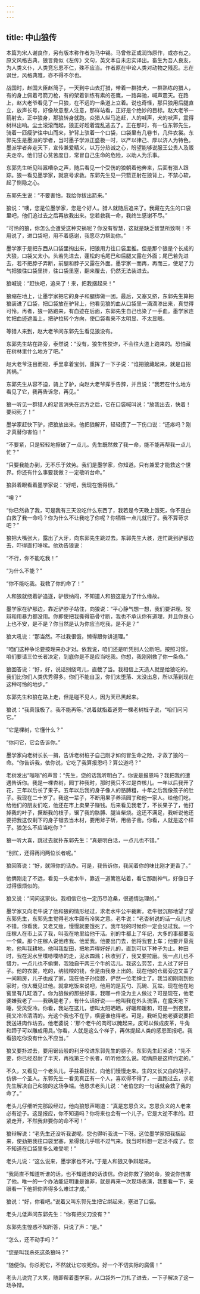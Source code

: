 ```yaml
---
---
---
```

title: 中山狼传
---




本篇为宋人谢良作，另有版本称作者为马中锡。马曾修正或润饰原作，或亦有之。原文风格古典，狼言竟似《左传》文句，英文本自未忠实译出。畜生为吾人良友，为人类义仆，人类竞忘恩不仁，殊不应当。作者原在申论人类对动物之残忍。志在讽世，风格典雅，亦不得不尔也。

战国时，赵国大臣赵简子，一天到中山去打猎，带着一群猎犬，一群熟练的猎人，有的身上佩着弓箭刀枪，有的架着训练有素的苍鹰，一路奔驰，喊声震天。在路上，赵大老爷看见了一只狼，在不远的一条道上立着。说也奇怪，那只狼用后腿直立，放声长号，好像故意惹人注意，那样站看，正好是个绝妙的目标。赵大老爷一箭射去，正中狼身，那狼转身就跑。众猎人纵马追赶，人的喊声，犬的吠声，震得树林出响。尘土滚滚而起，狼正好趁着混乱逃去了。正在那时，有一位东郭先生，骑着一匹瘦驴往中山而来，驴背上驮着一个口袋，口袋里有几卷书，几件衣裳。东郭先生是墨派的学者，当时墨子学派正盛极一时，以严以律己、厚以济人为特色。墨派学者奔走天下，宣传兼爱精义，以万分热诚之心，盼望能够说服王公贵人及贩夫走卒。他们甘心贫苦度日，常冒自己生命的危险，以助人为乐事。

东郭先生听见叫嚣嘈杂之声，随后看见一个受伤的狼朝着他奔来，后面有猎人跟踪。狼一看见墨学家，就哀号求救。东郭先生见一只箭正射在狼背上，不禁心软，起了恻隐之心。

东郭先生说：“不要害怕，我给你拔出箭来。”

狼说：“噢，您是位墨学家，您是个好人。猎人就随后追来了。我藏在先生的口袋里吧，他们追过去之后再放我出来。您若救我一命，我终生感谢不尽。”

“可怜的狼，你怎么会遭受这种灾祸呢？你没有智慧，这就是缺乏智慧所致啊！不用说了，进口袋吧，用不着感谢，我愿尽力帮助你。”

墨学家于是把东西从口袋里掏出来，把狼用力往口袋里推。但是那个狼是个长成的大狼，口袋又太小。头若先进去，蓬松的毛尾巴和后腿又露在外面；尾巴若先进去，若不把脖子弄断，前腿和脖子又露在外面。墨学家一而再，再而三，使足了力气把狼往口袋里挤，往口袋里塞，翻来覆去，仍然无法装进去。

狼喊说：“赶快吧，追来了！来，把我捆起来！”

狼缩在地上，让墨学家把它的身子和腿绑做一团。最后，又塞又挤，东郭先生算把狼装进了口袋，把口袋放在驴背上，他看见狼的血从口袋里一滴滴渗出来，真觉得可怜。再者，狼一路跑来，有血迹在后面，东郭先生自己也染了一手血。墨学家连忙把血迹遮盖上，把驴拉转个方向，使口袋看来不太明显、不太显眼。

等猎人来到，赵大老爷问东郭先生看见狼没有。

东郭先生站在路旁，泰然说：“没有，狼生性狡诈，不会往大道上跑来的。恐怕藏在树林里什么地方了吧。”

赵大老爷注目而视，手里拿着宝剑，重挥了一下子说：“谁把狼藏起来，就是自招其祸。”

东郭先生从容不迫，骑上了驴，向赵大老爷挥手告辞，并且说：“我若在什么地方看见了它，我再告诉您，再见。”

狼一听见一群猎人的足音消失在远方之后，它在口袋喊叫说：“放我出去，快着！要闷死了！”

墨学家赶快下驴，把狼放出来。他把狼解开，轻轻摸了一下伤口说：“还疼吗？刚才真替你害怕！”

“不要紧，只是轻轻地擦破了一点儿。先生既然救了我一命，能不能再帮我一点儿忙？”

“只要我能办到，无不乐于效劳。我们是墨学家，你知道。只有兼爱才能救这个世界。你还有什么事要我做？一定敬听台命。”

狼斜着眼看着墨学家说：“好吧，我现在饿得很。”

“噢？”

“你已然救了我，可是我有三天没吃什么东西了，我若是今天晚上饿死，你不是白白救了我一命吗？你为什么不让我吃了你呢？你牺牲一点儿就行了。我不算苛求吧？”

狼把大嘴张大，露出了大牙，向东郭先生跳过去。东郭先生大骇，连忙跳到驴那边去，吓得直打哆嗦。他劝告狼说：

“不行，你不能吃我！”

“为什么不能？”

“你不能吃我。我救了你的命了！”

人和狼就绕着驴追逐，驴很纳闷，不知道人和狼这是为了什么缘故。

墨学家在驴那边，靠近驴脖子站住，向狼说：“平心静气想一想，我们要讲理。狡辩和用暴力都没用。你即使把我撕得筋骨寸断，我也不承认你有道理，并且你良心上也不安，是不是？你当然是认为你应当吃我，是不是？”

狼大吼说：“那当然。不过我很饿，懒得跟你讲道理。”

“咱们这种争论要按理来办才对。依我说，咱们还是听凭别人公断吧。按照习惯，咱们要请三位长者决定，到底你是不是应当吃我。你想，我刚刚救了你一条命。”

狼回答说：“好，好，说话别绕弯儿，直截了当。我相信上天造人就是给狼吃的。我们比你们人类优秀得多。你们不能自卫，你们太堕落、太没出息，所以落到现在这种可怜的地步。”

东郭先生和狼在路上走，但是碰不见人，因为天已黑起来。

狼说：“我真饿极了。我不能再等。”说着就指着道旁一棵老树桩子说，“咱们问问它。”

“它是棵树，它懂什么？”

“你问它，它会告诉你。”

墨学家向老树长长一揖，告诉老树桩子自己刚才如何冒生命之险，才救了狼的一命。“你告诉我，依你说，它吃了我算报恩吗？算公道吗？”

老树发出“嗡嗡”的声音：“先生，您的话我听明白了。你说是报恩吗？我把我的遭遇告诉你。我是一棵杏树，园丁种我时，那时我只不过是杏核儿。一年以后我开了花，三年以后长了果子。五年以后我的身子像人的胳膊粗，十年之后我像孩子的肚子。我现在二十岁了。我这一辈子，不断用果子养活园丁和他一家人。给他们吃，给他们的朋友们吃，他还在市上卖果子赚钱。后来看见我老了，不长果子了，他打掉我的叶子，撅断我的枝子，锯了我的胳膊、腿当柴烧。这还不满足，我听说他还要把我这仅剩下的身子锯去当木材，要用斧子斫，用凿子凿。你看，人就是这个样子。狼怎么不应当吃你？”

狼一听大喜，跳过去就扑东郭先生：“真是明白话，一点儿也不错。”

“别忙，还得再问两位长者呢。”

狼回答说：“好，就照你的话办。可是，我告诉你，我闻着你的味比刚才更香了。”

他俩刚走了不远，看见一头老水牛，靠近一道篱笆站着，看它那副神气，好像日子过得很烦似的。

狼又说：“问问这家伙。我相信它也一定历尽沧桑，很通情达理的。”

墨学家又向老牛说了他和狼的情形经过，求老水牛公平裁断。老牛很沉郁地望了望东郭先生，东郭先生觉得老水牛颇有冷笑之意。老牛说：“老杏树说的话一点儿也不错。你看我，又老又瘦，慢慢就要饿死了。我年轻的时候你一定会见过我。一个庄稼人在市上买了我，叫我在地里给他干活。别的牛都上了年纪，大多的事都要我一个做。那个庄稼人说他疼我、他爱我。他要出门去，他将我套上车；他要开垦荒地，他叫我耕地，他叫我犁田，把地弄得好好儿的，直到可以下种子为止。种田时，我在泥水里噗哧噗哧的走，泥水四溅；秋收到了，我又要拉磨。我一点儿也不惜力，一点儿也不偷懒，我独自干两三个牛的活儿。我这么劳苦，主人过了好日子。他的衣裳，吃的，纳钱粮的钱，全是由我身上出的。现在他的仓房旁边又盖了一间厢房，儿子也成了家，现在他子孙绕膝，俨然一位老绅士了。我当初刚刚到他家时，你大概见过他。就拿吃饭来说吧，他用的是瓦勺、瓦碗、瓦盆。现在他在地窖里有几缸酒了。你为狼做的那些好事，我哪一件没为主人做过？可是现在，他老婆嫌我老了——我确是老了，有什么话好说——他叫我在外头流落，在露天地下睡，受风受冷。你看，我站在这儿，想叫太阳晒晒，好暖和暖和，可是一到夜里，我又冷冷清清的。光这个我也不在乎，横竖谁也得老。可是，我听见他老婆说要把我送进肉作坊去。他老婆说：‘那个老牛的肉可以腌起来，皮可以做成皮革，牛角和蹄子可以雕成用具。’你看，人就是这么个样子，再休提起人类的感恩图报吧。我看狼吃你没有什么不应当。”

狼又要扑过去，要用锯齿般的利牙咬进东郭先生的膀子。东郭先生赶紧说：“先不要，你已经忍耐了半天，再找第三个长者，听听他怎么说。咱俩原是这样约定的。”

不久，又看见一个老头儿，手拄着拐杖，向他们慢慢走来。生的又长又白的胡子，仿佛一个圣人。东郭先生一看见真正有一个人，喜欢得不得了，一直跑过去，求老先生解决自己和狼的这场争端。他恳求老头儿说：“老伯您的一句话就会救了我的命了。”

老头儿仔细听完那段经过，他向狼怒声喝道：“真是忘恩负义。忘恩负义的人老来必有逆子。这是报应，你不知道吗？你将来也会有一个儿子，它是大逆不孝的。赶紧走开，不然我非要你的命不可！’

狼辩解说：“老先生还没听我说呢。您也得听我说一下呀。这位墨学家把我捆起来，使劲把我往口袋里塞，紧得我几乎喘不过气来。我当时料想一定活不成了。您不知道在口袋里多么难受呢！”

老头儿说：“这么说来，墨学家也不对。”于是人和狼又争辩起来。

“我简直不知道听谁的话，也不知道谁的话该信。你说你救了狼的命，狼说你伤害了他。唯一的一个办法能证明谁是谁非，就是再来一次现场表演，我要看一下，亲眼看一下他把你弄得多么难过才成。”

狼说：“好，你看吧。”说着又叫东郭先生把它绑起来，塞进了口袋。

老头儿低声问东郭先生：“你有把尖刀没有？”

东郭先生惶惑不知所答，只说了声：“是。”

“怎么，还不动手吗？”

“您是叫我杀死这条狼吗？”

“随便你。你杀死它，不然就让它咬死你。好一个不切实际的腐儒！”

老头儿说完了大笑，随即帮着墨学家，从口袋外一刀扎了进去，一下子解决了这一场争辩。
